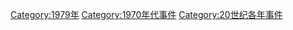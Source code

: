 [[Category:1979年|Category:1979年]]
[[Category:1970年代事件|Category:1970年代事件]]
[[Category:20世纪各年事件|Category:20世纪各年事件]]